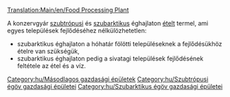 [[Translation:Main/en/Food Processing Plant]]{{en/-}}
{{hu/Gazdasági épületek|kép=Foodprocplant.png
|név=Konzervgyár
|klíma=[[Main/en/Éghajlatok/Hu#Szubtrópusi|szubtrópusi]], [[Main/en/Éghajlatok/Hu#Szubarktikus|szubarktikus]].
|elfogad=[[Main/hu/Állat|állatot]], [[Main/hu/Sarki búza|búzát]] (csak szubarktikus éghajlaton); [[Main/hu/Gyümölcs|gyümölcsöt]], [[Main/hu/Kukorica|kukoricát]] (csak szubtrópusi éghajlaton)
|előállít=[[Main/hu/Étel|ételt]]
|Megjegyzés=[[Main/en/Éghajlatok/Hu#Mérsékelt|mérsékelt]] éghajlaton nem található.
}}

A konzervgyár [[Main/en/Éghajlatok/Hu#Szubtrópusi|szubtrópusi]] és [[Main/en/Éghajlatok/Hu#Szubarktikus|szubarktikus]] éghajlaton [[Main/hu/Étel|ételt]] termel, ami egyes települések fejlődéséhez nélkülözhetetlen: 
* szubarktikus éghajlaton a hóhatár fölötti településeknek a fejlődésükhöz ételre van szükségük, 
* szubarktikus éghajlaton pedig a sivatagi települések fejlődésének feltétele az étel és a víz. 
{{hu/Navbox Gazdasági épületek}}

[[Category:hu/Másodlagos gazdasági épületek]]
[[Category:hu/Szubtrópusi égöv gazdasági épületei]]
[[Category:hu/Szubarktikus égöv gazdasági épületei]]